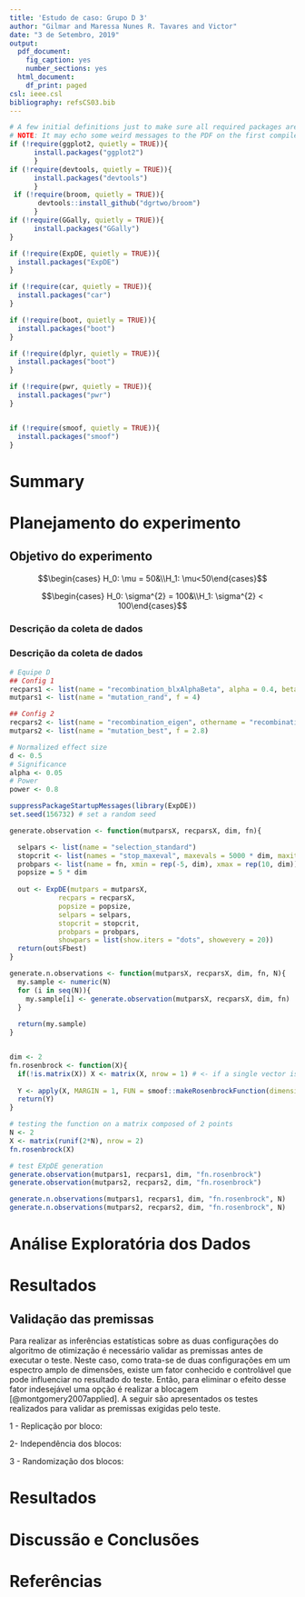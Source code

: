 ```yaml
---
title: 'Estudo de caso: Grupo D 3'
author: "Gilmar and Maressa Nunes R. Tavares and Victor"
date: "3 de Setembro, 2019"
output:
  pdf_document:
    fig_caption: yes
    number_sections: yes
  html_document:
    df_print: paged
csl: ieee.csl
bibliography: refsCS03.bib
---
```


```r
# A few initial definitions just to make sure all required packages are installed. Change as needed.
# NOTE: It may echo some weird messages to the PDF on the first compile (package installation messages). Run twice and the problem will (hopefully) go away.
if (!require(ggplot2, quietly = TRUE)){
      install.packages("ggplot2")
      }
if (!require(devtools, quietly = TRUE)){
      install.packages("devtools")
      }
 if (!require(broom, quietly = TRUE)){
       devtools::install_github("dgrtwo/broom")
      }
if (!require(GGally, quietly = TRUE)){
      install.packages("GGally")
}

if (!require(ExpDE, quietly = TRUE)){
  install.packages("ExpDE")
}

if (!require(car, quietly = TRUE)){
  install.packages("car")
}

if (!require(boot, quietly = TRUE)){
  install.packages("boot")
}

if (!require(dplyr, quietly = TRUE)){
  install.packages("boot")
}

if (!require(pwr, quietly = TRUE)){
  install.packages("pwr")
}


if (!require(smoof, quietly = TRUE)){
  install.packages("smoof")
}


```

# Summary


# Planejamento do experimento


## Objetivo do experimento


$$\begin{cases} H_0: \mu = 50&\\H_1: \mu<50\end{cases}$$

$$\begin{cases} H_0: \sigma^{2} = 100&\\H_1: \sigma^{2} < 100\end{cases}$$


### Descrição da coleta de dados


### Descrição da coleta de dados

```r
# Equipe D
## Config 1
recpars1 <- list(name = "recombination_blxAlphaBeta", alpha = 0.4, beta = 0.4)
mutpars1 <- list(name = "mutation_rand", f = 4)

## Config 2
recpars2 <- list(name = "recombination_eigen", othername = "recombination_bin", cr = 0.9)
mutpars2 <- list(name = "mutation_best", f = 2.8)

# Normalized effect size
d <- 0.5
# Significance
alpha <- 0.05
# Power
power <- 0.8

```

```r
suppressPackageStartupMessages(library(ExpDE))
set.seed(156732) # set a random seed

generate.observation <- function(mutparsX, recparsX, dim, fn){

  selpars <- list(name = "selection_standard")
  stopcrit <- list(names = "stop_maxeval", maxevals = 5000 * dim, maxiter = 100 * dim)
  probpars <- list(name = fn, xmin = rep(-5, dim), xmax = rep(10, dim))
  popsize = 5 * dim
  
  out <- ExpDE(mutpars = mutparsX,
            recpars = recparsX,
            popsize = popsize,
            selpars = selpars,
            stopcrit = stopcrit,
            probpars = probpars,
            showpars = list(show.iters = "dots", showevery = 20))
  return(out$Fbest)
}

generate.n.observations <- function(mutparsX, recparsX, dim, fn, N){
  my.sample <- numeric(N)
  for (i in seq(N)){
    my.sample[i] <- generate.observation(mutparsX, recparsX, dim, fn)
  }
  
  return(my.sample)
}


dim <- 2
fn.rosenbrock <- function(X){
  if(!is.matrix(X)) X <- matrix(X, nrow = 1) # <- if a single vector is passed as X
  
  Y <- apply(X, MARGIN = 1, FUN = smoof::makeRosenbrockFunction(dimensions = dim))
  return(Y)
}

# testing the function on a matrix composed of 2 points
N <- 2
X <- matrix(runif(2*N), nrow = 2)
fn.rosenbrock(X)

# test EXpDE generation
generate.observation(mutpars1, recpars1, dim, "fn.rosenbrock")
generate.observation(mutpars2, recpars2, dim, "fn.rosenbrock")

generate.n.observations(mutpars1, recpars1, dim, "fn.rosenbrock", N)
generate.n.observations(mutpars2, recpars2, dim, "fn.rosenbrock", N)

```


# Análise Exploratória dos Dados





# Resultados

## Validação das premissas

Para realizar as inferências estatísticas sobre as duas configurações do algoritmo de otimização é necessário validar as premissas antes de executar o teste. Neste caso, como trata-se de duas configurações em um espectro amplo de dimensões, existe um fator conhecido e controlável que pode influenciar no resultado do teste. Então, para eliminar o efeito desse fator indesejável uma opção é realizar a blocagem [@montgomery2007applied]. A seguir são apresentados os testes realizados para validar as premissas exigidas pelo teste.


1 - Replicação por bloco: 


2- Independência dos blocos:


3 - Randomização dos blocos:



# Resultados


# Discussão e Conclusões






# Referências



